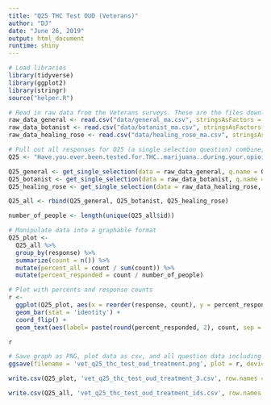 ```yaml
---
title: "Q25 THC Test OUD (Veterans)"
author: "DJ"
date: "June 26, 2019"
output: html_document
runtime: shiny
---
```


```r
# Load libraries
library(tidyverse)
library(ggplot2)
library(stringr)
source("helper.R")
```

```r
# Read in raw data from the Veterans surveys. These are the files downloaded from survey monkey saved as a .csv
raw_data_general <- read.csv("data/general_ma.csv", stringsAsFactors = FALSE)
raw_data_botanist <- read.csv("data/botanist_ma.csv", stringsAsFactors = FALSE)
raw_data_healing_rose <- read.csv("data/healing_rose_ma.csv", stringsAsFactors = FALSE)
```

```r
# Pull out all responses for Q25 (a single selection question) combine, then determine 'question n'
Q25 <- "Have.you.ever.been.tested.for.THC..marijuana..during.your.opioid.recovery.treatment."

Q25_general <- get_single_selection(data = raw_data_general, q.name = Q25)
Q25_botanist <- get_single_selection(data = raw_data_botanist, q.name = Q25)
Q25_healing_rose <- get_single_selection(data = raw_data_healing_rose, q.name = Q25)

Q25_all <- rbind(Q25_general, Q25_botanist, Q25_healing_rose)

number_of_people <- length(unique(Q25_all$id))
```

```r
# Manipulate data into a graphable format
Q25_plot <- 
  Q25_all %>%
  group_by(response) %>%
  summarize(count = n()) %>%
  mutate(percent_all = count / sum(count)) %>%
  mutate(percent_responded = count / number_of_people)
```

```r
# Plot with percents and response counts
r <- 
  ggplot(Q25_plot, aes(x = reorder(response, count), y = percent_responded)) +
  geom_bar(stat = 'identity') +
  coord_flip() +
  geom_text(aes(label= paste(round(percent_responded, 2), count, sep = "***")))

r
```

```r
# Save graph as PNG, plot data as csv, and all question data including response IDs as csv (save question n and N at end of plot file as "_x.x")
ggsave(filename = 'vet_q25_thc_test_oud_treatment.png', plot = r, device = 'png')

write.csv(Q25_plot, 'vet_q25_thc_test_oud_treatment_3.csv', row.names = FALSE)

write.csv(Q25_all, 'vet_q25_thc_test_oud_treatment_ids.csv', row.names = FALSE)
```
